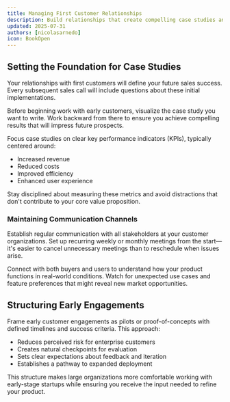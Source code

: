 ```yaml
---
title: Managing First Customer Relationships
description: Build relationships that create compelling case studies and drive future sales
updated: 2025-07-31
authors: [nicolasarnedo]
icon: BookOpen
---
```


## Setting the Foundation for Case Studies

Your relationships with first customers will define your future sales success. Every subsequent sales call will include questions about these initial implementations.

Before beginning work with early customers, visualize the case study you want to write. Work backward from there to ensure you achieve compelling results that will impress future prospects.

Focus case studies on clear key performance indicators (KPIs), typically centered around:
- Increased revenue
- Reduced costs
- Improved efficiency
- Enhanced user experience

Stay disciplined about measuring these metrics and avoid distractions that don't contribute to your core value proposition.

### Maintaining Communication Channels

Establish regular communication with all stakeholders at your customer organizations. Set up recurring weekly or monthly meetings from the start—it's easier to cancel unnecessary meetings than to reschedule when issues arise.

Connect with both buyers and users to understand how your product functions in real-world conditions. Watch for unexpected use cases and feature preferences that might reveal new market opportunities.

## Structuring Early Engagements

Frame early customer engagements as pilots or proof-of-concepts with defined timelines and success criteria. This approach:
- Reduces perceived risk for enterprise customers
- Creates natural checkpoints for evaluation
- Sets clear expectations about feedback and iteration
- Establishes a pathway to expanded deployment

This structure makes large organizations more comfortable working with early-stage startups while ensuring you receive the input needed to refine your product.
